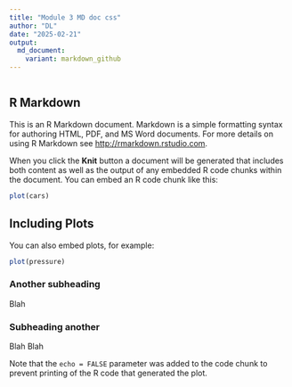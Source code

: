 ```yaml
---
title: "Module 3 MD doc css"
author: "DL"
date: "2025-02-21"
output: 
  md_document:
    variant: markdown_github
---
```


```r
```

## R Markdown {#nextsteps .emphasized}

This is an R Markdown document. Markdown is a simple formatting syntax for authoring HTML, PDF, and MS Word documents. For more details on using R Markdown see <http://rmarkdown.rstudio.com>.

When you click the **Knit** button a document will be generated that includes both content as well as the output of any embedded R code chunks within the document. You can embed an R code chunk like this:

```r
plot(cars)
```

## Including Plots

You can also embed plots, for example:

```r
plot(pressure)
```


### Another subheading
Blah
 
### Subheading another 
Blah Blah


Note that the `echo = FALSE` parameter was added to the code chunk to prevent printing of the R code that generated the plot.

